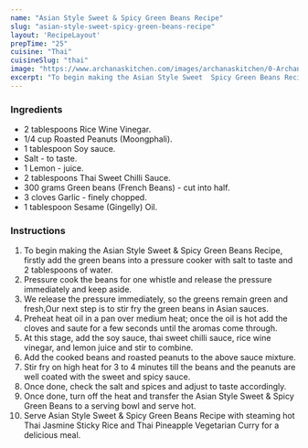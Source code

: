 ---
name: "Asian Style Sweet & Spicy Green Beans Recipe"
slug: "asian-style-sweet-spicy-green-beans-recipe"
layout: 'RecipeLayout'
prepTime: "25"
cuisine: "Thai"
cuisineSlug: "thai"
image: "https://www.archanaskitchen.com/images/archanaskitchen/0-Archanas-Kitchen-Recipes/2019/Asian_Style_Green_Beans_Recipe_8_1600.jpg"
excerpt: "To begin making the Asian Style Sweet  Spicy Green Beans Recipe, firstly add the green beans into a pressure cooker with salt to taste and 2 tablespoons of water"
---

### Ingredients

- 2 tablespoons Rice Wine Vinegar.
- 1/4 cup Roasted Peanuts (Moongphali).
- 1 tablespoon Soy sauce.
- Salt - to taste.
- 1 Lemon - juice.
- 2 tablespoons Thai Sweet Chilli Sauce.
- 300 grams Green beans (French Beans) - cut into half.
- 3 cloves Garlic - finely chopped.
- 1 tablespoon Sesame (Gingelly) Oil.

### Instructions

1. To begin making the Asian Style Sweet & Spicy Green Beans Recipe, firstly add the green beans into a pressure cooker with salt to taste and 2 tablespoons of water.
1. Pressure cook the beans for one whistle and release the pressure immediately and keep aside.
1. We release the pressure immediately, so the greens remain green and fresh,Our next step is to stir fry the green beans in Asian sauces.
1. Preheat heat oil in a pan over medium heat; once the oil is hot add the cloves and saute for a few seconds until the aromas come through.
1. At this stage, add the soy sauce, thai sweet chilli sauce, rice wine vinegar, and lemon juice and stir to combine.
1. Add the cooked beans and roasted peanuts to the above sauce mixture.
1. Stir fry on high heat for 3 to 4 minutes till the beans and the peanuts are well coated with the sweet and spicy sauce.
1. Once done, check the salt and spices and adjust to taste accordingly.
1. Once done, turn off the heat and transfer the Asian Style Sweet & Spicy Green Beans to a serving bowl and serve hot.
1. Serve Asian Style Sweet & Spicy Green Beans Recipe with steaming hot Thai Jasmine Sticky Rice and Thai Pineapple Vegetarian Curry for a delicious meal.
